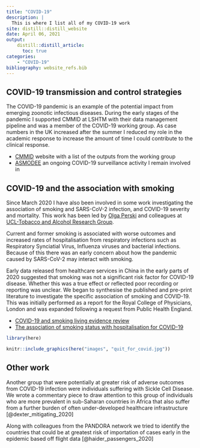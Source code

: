 ```yaml
---
title: "COVID-19"
description: |
  This is where I list all of my COVID-19 work
site: distill::distill_website
date: April 06, 2021
output:
    distill::distill_article:
      toc: true
categories:
    - "COVID-19"
bibliography: website_refs.bib
---
```


## COVID-19 transmission and control strategies

The COVID-19 pandemic is an example of the potential impact from emerging zoonotic infectious diseases. During the early stages of the pandemic I supported CMMID at LSHTM with their data management pipeline and was a member of the COVID-19 working group. As case numbers in the UK increased after the summer I reduced my role in the academic response to increase the amount of time I could contribute to the clinical response. 

  - [CMMID](https://cmmid.github.io/topics/covid19/) website with a list of the outputs from the working group
  - [ASMODEE](https://covid19-nhs-pathways-asmodee.netlify.app/analyses-ccg.html) an ongoing COVID-19 surveillance activity I remain involved in


## COVID-19 and the association with smoking

Since March 2020 I have also been involved in some work investigating the association of smoking and SARS-CoV-2 infection, and COVID-19 severity and mortality. This work has been led by [Olga Perski](www.olgaperski.com) and colleagues at [UCL-Tobacco and Alcohol Research Group](https://www.ucl.ac.uk/epidemiology-health-care/research/behavioural-science-and-health/research/ucl-tobacco-alcohol-research-group-utarg).

Current and former smoking is associated with worse outcomes and increased rates of hospitalisation from respiratory infections such as Respiratory Synciatial Virus, Influenza viruses and bacterial infections. Because of this there was an early concern about how the pandemic caused by SARS-CoV-2 may interact with smoking.

Early data released from healthcare services in China in the early parts of 2020 suggested that smoking was not a significant risk factor for COVID-19 disease. Whether this was a true effect or reflected poor recording or reporting was unclear. We began to synthesise the published and pre-print literature to investigate the specific association of smoking and COVID-19. This was initially performed as a report for the Royal College of Physicians, London and was expanded following a request from Public Health England.

  - [COVID-19 and smoking living evidence review](_posts/2021-04-06-smoking-covid-living-review/index.html)
  - [The association of smoking status with hospitalisation for COVID-19](_posts/2021-04-06-smoking-covid-hospitalised/index.html)

```r
library(here)

knitr::include_graphics(here("images", "quit_for_covid.jpg"))
```

## Other work

Another group that were potentially at greater risk of adverse outcomes from COVID-19 infection were individuals suffering with Sickle Cell Disease. We wrote a commentary piece to draw attention to this group of individuals who are more prevalent in sub-Saharan countries in Africa that also suffer from a further burden of often under-developed healthcare infrastructure [@dexter_mitigating_2020]

Along with colleagues from the PANDORA network we tried to identify the countries that could be at greatest risk of importation of cases early in the epidemic based off flight data [@haider_passengers_2020]